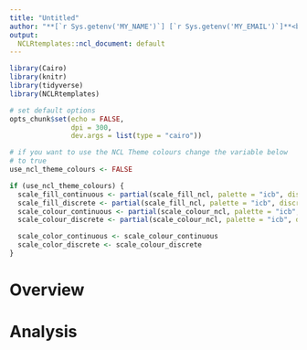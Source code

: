 ```yaml
---
title: "Untitled"
author: "**[`r Sys.getenv('MY_NAME')`] [`r Sys.getenv('MY_EMAIL')`]**<br />`r Sys.getenv('MY_JOBTITLE')`"
output:
  NCLRtemplates::ncl_document: default
---
```


```r
library(Cairo)
library(knitr)
library(tidyverse)
library(NCLRtemplates)

# set default options
opts_chunk$set(echo = FALSE,
               dpi = 300,
               dev.args = list(type = "cairo"))

# if you want to use the NCL Theme colours change the variable below
# to true
use_ncl_theme_colours <- FALSE

if (use_ncl_theme_colours) {
  scale_fill_continuous <- partial(scale_fill_ncl, palette = "icb", discrete = FALSE)
  scale_fill_discrete <- partial(scale_fill_ncl, palette = "icb", discrete = TRUE)
  scale_colour_continuous <- partial(scale_colour_ncl, palette = "icb", discrete = FALSE)
  scale_colour_discrete <- partial(scale_colour_ncl, palette = "icb", discrete = TRUE)

  scale_color_continuous <- scale_colour_continuous
  scale_color_discrete <- scale_colour_discrete
}
```

# Overview

# Analysis

[//]: <> (URL's / References --------------------------------------------------)
[email]: mailto:`r Sys.getenv("MY_EMAIL")`
[web]: https://www.nclhealthandcare.org.uk/
